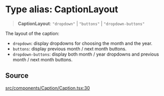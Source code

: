 # Type alias: CaptionLayout

> **CaptionLayout**: `"dropdown"` \| `"buttons"` \| `"dropdown-buttons"`

The layout of the caption:

- `dropdown`: display dropdowns for choosing the month and the year.
- `buttons`: display previous month / next month buttons.
- `dropdown-buttons`: display both month / year dropdowns and previous month /
  next month buttons.

## Source

[src/components/Caption/Caption.tsx:30](https://github.com/gpbl/react-day-picker/blob/6515ed496/src/components/Caption/Caption.tsx#L30)

